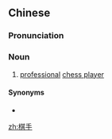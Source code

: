 ==Chinese==
{{zh-forms}}

===Pronunciation===
{{zh-pron
|m=qíshǒu
|c=kei4 sau2
|cat=n
}}

===Noun===
{{zh-noun}}

# [[professional]] [[chess player]]

====Synonyms====
* {{zh-l|棋士}}

[[zh:棋手]]